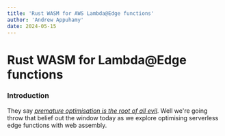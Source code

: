```yaml
---
title: 'Rust WASM for AWS Lambda@Edge functions'
author: 'Andrew Appuhamy'
date: 2024-05-15
---
```


# Rust WASM for Lambda@Edge functions

### Introduction

They say [*premature optimisation is the root of all evil*](https://www.youtube.com/watch?v=tKbV6BpH-C8). Well we're going throw that belief out the window today as we explore optimising serverless edge functions with web assembly.
